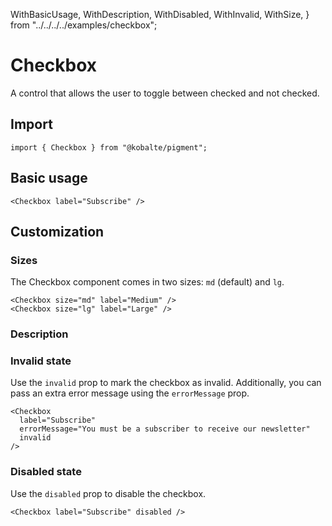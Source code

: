   WithBasicUsage,
  WithDescription,
  WithDisabled,
  WithInvalid,
  WithSize,
} from "../../../../examples/checkbox";

# Checkbox

A control that allows the user to toggle between checked and not checked.

## Import

```tsx
import { Checkbox } from "@kobalte/pigment";
```

## Basic usage

<Preview>
  <WithBasicUsage />
</Preview>

```tsx
<Checkbox label="Subscribe" />
```

## Customization

### Sizes

The Checkbox component comes in two sizes: `md` (default) and `lg`.

<Preview>
  <WithSize />
</Preview>

```tsx
<Checkbox size="md" label="Medium" />
<Checkbox size="lg" label="Large" />
```

### Description

<Preview>
  <WithDescription />
</Preview>

### Invalid state

Use the `invalid` prop to mark the checkbox as invalid. Additionally, you can pass an extra error message using the `errorMessage` prop.

<Preview>
  <WithInvalid />
</Preview>

```tsx
<Checkbox
  label="Subscribe"
  errorMessage="You must be a subscriber to receive our newsletter"
  invalid
/>
```

### Disabled state

Use the `disabled` prop to disable the checkbox.

<Preview>
  <WithDisabled />
</Preview>

```tsx
<Checkbox label="Subscribe" disabled />
```
